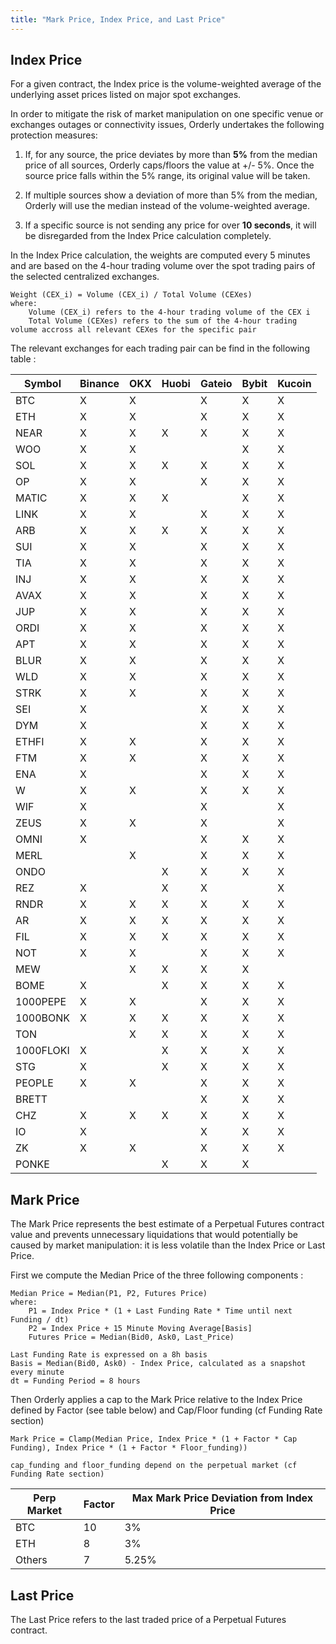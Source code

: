 ```yaml
---
title: "Mark Price, Index Price, and Last Price"
---
```


## Index Price

For a given contract, the Index price is the volume-weighted average of the underlying asset prices listed on major spot exchanges.

In order to mitigate the risk of market manipulation on one specific venue or exchanges outages or connectivity issues, Orderly undertakes the following protection measures:

1. If, for any source, the price deviates by more than **5%** from the median price of all sources, Orderly caps/floors the value at +/- 5%. Once the source price falls within the 5% range, its original value will be taken.

2. If multiple sources show a deviation of more than 5% from the median, Orderly will use the median instead of the volume-weighted average.

3. If a specific source is not sending any price for over **10 seconds**, it will be disregarded from the Index Price calculation completely.

In the Index Price calculation, the weights are computed every 5 minutes and are based on the 4-hour trading volume over the spot trading pairs of the selected centralized exchanges.

```
Weight (CEX_i) = Volume (CEX_i) / Total Volume (CEXes)
where:
    Volume (CEX_i) refers to the 4-hour trading volume of the CEX i
    Total Volume (CEXes) refers to the sum of the 4-hour trading volume accross all relevant CEXes for the specific pair
```

The relevant exchanges for each trading pair can be find in the following table :

| Symbol | Binance | OKX | Huobi | Gateio | Bybit | Kucoin |
| ------ | ------- | --- | ----- | ------ | ----- | ------ |
| BTC    | X       | X   |       | X      | X     | X      |
| ETH    | X       | X   |       | X      | X     | X      |
| NEAR   | X       | X   | X     | X      | X     | X      |
| WOO    | X       | X   |       |        | X     | X      |
| SOL    | X       | X   | X     | X      | X     | X      |
| OP     | X       | X   |       | X      | X     | X      |
| MATIC  | X       | X   | X     |        | X     | X      |
| LINK   | X       | X   |       | X      | X     | X      |
| ARB    | X       | X   | X     | X      | X     | X      |
| SUI    | X       | X   |       | X      | X     | X      |
| TIA    | X       | X   |       | X      | X     | X      |
| INJ    | X       | X   |       | X      | X     | X      |
| AVAX   | X       | X   |       | X      | X     | X      |
| JUP    | X       | X   |       | X      | X     | X      |
| ORDI   | X       | X   |       | X      | X     | X      |
| APT    | X       | X   |       | X      | X     | X      |
| BLUR   | X       | X   |       | X      | X     | X      |
| WLD    | X       | X   |       | X      | X     | X      |
| STRK   | X       | X   |       | X      | X     | X      |
| SEI    | X       |     |       | X      | X     | X      |
| DYM    | X       |     |       | X      | X     | X      |
| ETHFI  | X       | X   |       | X      | X     | X      |
| FTM    | X       | X   |       | X      | X     | X      |
| ENA    | X       |     |       | X      | X     | X      |
| W      | X       | X   |       | X      | X     | X      |
| WIF    | X       |     |       | X      |       | X      |
| ZEUS   | X       | X   |       | X      |       | X      |
| OMNI   | X       |     |       | X      | X     | X      |
| MERL   |         | X   |       | X      | X     | X      |
| ONDO   |         |     | X     | X      | X     | X      |
| REZ    | X       |     | X     | X      |       | X      |
| RNDR   | X       | X   | X     | X      | X     | X      |
| AR     | X       | X   | X     | X      | X     | X      |
| FIL    | X       | X   | X     | X      | X     | X      |
| NOT    | X       | X   |       | X      | X     | X      |
| MEW    |         | X   | X     | X      | X     |        |
| BOME    | X       |     | X     | X      | X     | X      |
| 1000PEPE   | X       | X   |       | X      | X     | X      |
| 1000BONK   | X       | X   | X     | X      | X     | X      |
| TON   |         | X   | X     | X      | X     | X      |
| 1000FLOKI   | X        |     | X     | X      | X     | X      |
| STG    | X       |     | X     | X      | X     | X      |
| PEOPLE   | X       | X   |      | X      | X     | X      |
| BRETT     |        |    |      | X      | X     | X      |
| CHZ    | X       | X   | X     | X      | X     | X      |
| IO    | X       |     |       | X      | X     | X      |
| ZK   | X       | X   |      | X      | X     | X      |
| PONKE     |        |    | X     | X      | X     |       |



## Mark Price

The Mark Price represents the best estimate of a Perpetual Futures contract value and prevents unnecessary liquidations that would potentially be caused by market manipulation: it is less volatile than the Index Price or Last Price.

First we compute the Median Price of the three following components :

```
Median Price = Median(P1, P2, Futures Price)
where:
    P1 = Index Price * (1 + Last Funding Rate * Time until next Funding / dt)
    P2 = Index Price + 15 Minute Moving Average[Basis]
    Futures Price = Median(Bid0, Ask0, Last_Price)

Last Funding Rate is expressed on a 8h basis
Basis = Median(Bid0, Ask0) - Index Price, calculated as a snapshot every minute
dt = Funding Period = 8 hours

```

Then Orderly applies a cap to the Mark Price relative to the Index Price defined by Factor (see table below) and Cap/Floor funding (cf Funding Rate section)

```
Mark Price = Clamp(Median Price, Index Price * (1 + Factor * Cap Funding), Index Price * (1 + Factor * Floor_funding))

cap_funding and floor_funding depend on the perpetual market (cf Funding Rate section)
```

| Perp Market | Factor | Max Mark Price Deviation from Index Price |
| ----------- | ------ | ----------------------------------------- |
| BTC         | 10     | 3%                                        |
| ETH         | 8      | 3%                                        |
| Others      | 7      | 5.25%                                     |

## Last Price

The Last Price refers to the last traded price of a Perpetual Futures contract.
